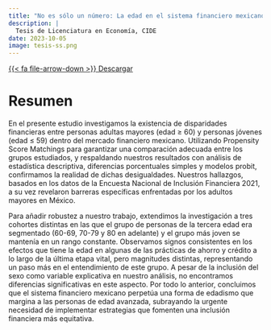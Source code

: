 ```yaml
---
title: "No es sólo un número: La edad en el sistema financiero mexicano"
description: |
  Tesis de Licenciatura en Economía, CIDE
date: 2023-10-05
image: tesis-ss.png
---
```


<a href="Tesis_ARG.pdf" class="btn" download>{{< fa file-arrow-down >}} Descargar</a>

# Resumen

En el presente estudio investigamos la existencia de disparidades financieras entre personas adultas mayores (edad ≥ 60) y personas jóvenes (edad ≤ 59) dentro del mercado financiero mexicano. Utilizando Propensity Score Matchings para garantizar una comparación adecuada entre los grupos estudiados, y respaldando nuestros resultados con análisis de estadística descriptiva, diferencias porcentuales simples y modelos probit, confirmamos la realidad de dichas desigualdades. Nuestros hallazgos, basados en los datos de la Encuesta Nacional de Inclusión Financiera 2021, a su vez revelaron barreras específicas enfrentadas por los adultos mayores en México.

Para añadir robustez a nuestro trabajo, extendimos la investigación a tres cohortes distintas en las que el grupo de personas de la tercera edad era segmentado (60-69, 70-79 y 80 en adelante) y el grupo más joven se mantenía en un rango constante. Observamos signos consistentes en los efectos que tiene la edad en algunas de las prácticas de ahorro y crédito a lo largo de la última etapa vital, pero magnitudes distintas, representando un paso más en el entendimiento de este grupo. A pesar de la inclusión del sexo como variable explicativa en nuestro análisis, no encontramos diferencias significativas en este aspecto. Por todo lo anterior, concluimos que el sistema financiero mexicano perpetúa una forma de edadismo que margina a las personas de edad avanzada, subrayando la urgente necesidad de implementar estrategias que fomenten una inclusión financiera más equitativa.